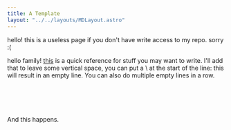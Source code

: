```yaml
---
title: A Template
layout: "../../layouts/MDLayout.astro"
---
```


hello! this is a useless page if you don't have write access to my repo. sorry :(

hello family! [this](https://www.markdownguide.org/cheat-sheet/) is a quick reference for stuff you may want to write. I'll add that to leave some vertical space, you can put a \ at the start of the line: this will result in an empty line. You can also do multiple empty lines in a row.
\
\
\
\
\
\
And this happens.
